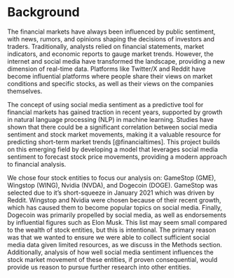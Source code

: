 # Background

The financial markets have always been influenced by public sentiment, with news, rumors, and opinions shaping the decisions of investors and traders. Traditionally, analysts relied on financial statements, market indicators, and economic reports to gauge market trends. However, the internet and social media have transformed the landscape, providing a new dimension of real-time data. Platforms like Twitter/X and Reddit have become influential platforms where people share their views on market conditions and specific stocks, as well as their views on the companies themselves. 

The concept of using social media sentiment as a predictive tool for financial markets has gained traction in recent years, supported by growth in natural language processing (NLP) in machine learning. Studies have shown that there could be a significant correlation between social media sentiment and stock market movements, making it a valuable resource for predicting short-term market trends [@financialtimes]. This project builds on this emerging field by developing a model that leverages social media sentiment to forecast stock price movements, providing a modern approach to financial analysis.

We chose four stock entities to focus our analysis on: GameStop (GME), Wingstop (WING), Nvidia (NVDA), and Dogecoin (DOGE). GameStop was selected due to it's short-squeeze in January 2021 which was driven by Reddit. Wingstop and Nvidia were chosen because of their recent growth, which has caused them to become popular topics on social media. Finally, Dogecoin was primarily propelled by social media, as well as endorsements by influential figures such as Elon Musk. This list may seem small compared to the wealth of stock entities, but this is intentional. The primary reason was that we wanted to ensure we were able to collect sufficient social media data given limited resources, as we discuss in the Methods section. Additionally, analysis of how well social media sentiment influences the stock market movement of these entities, if proven consequential, would provide us reason to pursue further research into other entities.
